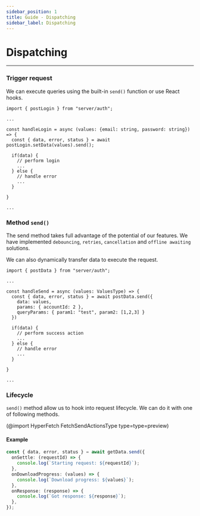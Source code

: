 ```yaml
---
sidebar_position: 1
title: Guide - Dispatching
sidebar_label: Dispatching
---
```


# Dispatching

---

### Trigger request

We can execute queries using the built-in `send()` function or use React hooks.

```tsx
import { postLogin } from "server/auth";

...

const handleLogin = async (values: {email: string, password: string}) => {
  const { data, error, status } = await postLogin.setData(values).send();

  if(data) {
    // perform login
    ...
  } else {
    // handle error
    ...
  }

}

...

```

### Method `send()`

The send method takes full advantage of the potential of our features. We have implemented `debouncing`, `retries`,
`cancellation` and `offline awaiting` solutions.

We can also dynamically transfer data to execute the request.

```tsx
import { postData } from "server/auth";

...

const handleSend = async (values: ValuesType) => {
  const { data, error, status } = await postData.send({
    data: values,
    params: { accountId: 2 },
    queryParams: { param1: "test", param2: [1,2,3] }
  })

  if(data) {
    // perform success action
    ...
  } else {
    // handle error
    ...
  }

}

...

```

### Lifecycle

`send()` method allow us to hook into request lifecycle. We can do it with one of following methods.

(@import HyperFetch FetchSendActionsType type=type=preview)

#### Example

```ts
const { data, error, status } = await getData.send({
  onSettle: (requestId) => {
    console.log(`Starting request: ${requestId}`);
  },
  onDownloadProgress: (values) => {
    console.log(`Download progress: ${values}`);
  },
  onResponse: (response) => {
    console.log(`Got response: ${response}`);
  },
});
```
